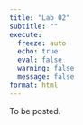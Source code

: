 ```yaml
---
title: "Lab 02"
subtitle: ""
execute:
  freeze: auto
  echo: true
  eval: false
  warning: false
  message: false
format: html
---
```


To be posted. 

